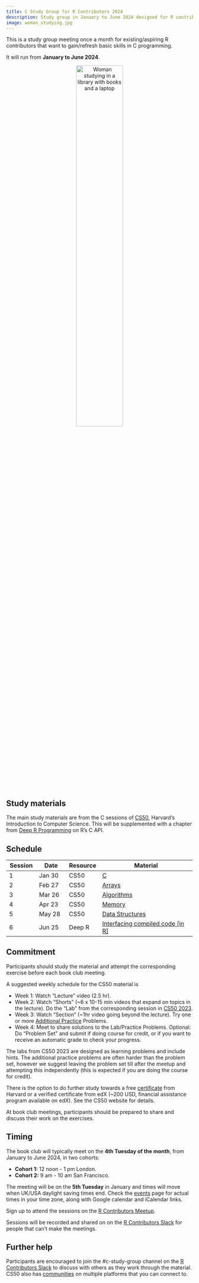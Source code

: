 ```yaml
---
title: C Study Group for R Contributors 2024
description: Study group in January to June 2024 designed for R contributors to develop skills in C programming.
image: woman_studying.jpg
---
```


This is a study group meeting once a month for existing/aspiring R contributors that want to gain/refresh basic skills in C programming.

It will run from **January to June 2024**.

<center><img src="woman_studying.jpg" alt="Woman studying in a library with books and a laptop" width="50%"/></center>

## Study materials

The main study materials are from the C sessions of [CS50](https://cs50.harvard.edu/x/2024/), Harvard's Introduction to Computer Science. This will be supplemented with a chapter from [Deep R Programming](https://deepr.gagolewski.com/chapter/310-compiled.html) on R's C API.

## Schedule

| Session  | Date   | Resource | Material                                                                                   |
|------------|------------|------------|-------------------------------------|
| 1   | Jan 30 | CS50     | [C](https://cs50.harvard.edu/x/2024/weeks/1/)                                              |
| 2   | Feb 27 | CS50     | [Arrays](https://cs50.harvard.edu/x/2024/weeks/2/)                                         |
| 3   | Mar 26 | CS50     | [Algorithms](https://cs50.harvard.edu/x/2024/weeks/3/)                                     |
| 4   | Apr 23 | CS50     | [Memory](https://cs50.harvard.edu/x/2024/weeks/4/)                                         |
| 5   | May 28 | CS50     | [Data Structures](https://cs50.harvard.edu/x/2024/weeks/5/)                                |
| 6   | Jun 25 | Deep R   | [Interfacing compiled code [in R]](https://deepr.gagolewski.com/chapter/310-compiled.html) |

## Commitment

Participants should study the material and attempt the corresponding exercise before each book club meeting.

A suggested weekly schedule for the CS50 material is

-   Week 1: Watch "Lecture" video (2.5 hr).
-   Week 2: Watch "Shorts" (\~6 x 10-15 min videos that expand on topics in the lecture). Do the "Lab" from the corresponding session in [CS50 2023](https://cs50.harvard.edu/x/2023).
-   Week 3: Watch "Section" (~1hr video going beyond the lecture). Try one or more [Additional Practice](https://cs50.harvard.edu/x/2024/practice/) Problems.
-   Week 4: Meet to share solutions to the Lab/Practice Problems. Optional: Do "Problem Set" and submit if doing course for credit, or if you want to receive an automatic grade to check your progress.

The labs from CS50 2023 are designed as learning problems and include hints. 
The additional practice problems are often harder than the problem set, 
however we suggest leaving the problem set till after the meetup and attempting 
this independently (this is expected if you are doing the course for credit).

There is the option to do further study towards a free [certificate](https://cs50.harvard.edu/x/2024/certificate/) from Harvard or a verified certificate from edX (~200 USD, financial assistance program available on edX). See the CS50 website for details.

At book club meetings, participants should be prepared to share and discuss their work on the exercises.

## Timing

The book club will typically meet on the **4th Tuesday of the month**, from January to June 2024, in two cohorts:

  -   **Cohort 1:** 12 noon - 1 pm London.
  -   **Cohort 2:** 9 am - 10 am San Francisco.

The meeting will be on the **5th Tuesday** in January and times will move when UK/USA daylight saving times end. Check the [events](/events) page for actual times in your time zone, along with Google calendar and iCalendar links.

Sign up to attend the sessions on the [R Contributors Meetup](https://www.meetup.com/r-contributors/events/).

Sessions will be recorded and shared on on the [R Contributors Slack](/slack) for people that can't make the meetings.

## Further help

Participants are encouraged to join the #c-study-group channel on the [R Contributors Slack](/slack) to discuss with others as they work through the material. CS50 also has [communities](https://cs50.harvard.edu/x/2024/communities/) on multiple platforms that you can connect to.

